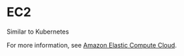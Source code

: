 
# EC2

Similar to Kubernetes


For more information, see [Amazon Elastic Compute Cloud](https://docs.aws.amazon.com/AWSEC2/latest/UserGuide/concepts.html).